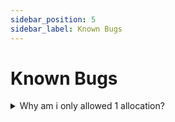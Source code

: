 ```yaml
---
sidebar_position: 5
sidebar_label: Known Bugs
---
```



# Known Bugs

<Tabs>
<TabItem value="fivem" label="General" default>
<details>
    <summary>Why am i only allowed 1 allocation?</summary>

    This can be caused by a bug. If you think it is can can make a ticket on our Discord or in the shop and we can fix this for you.

</details>
  </TabItem>
</Tabs>

